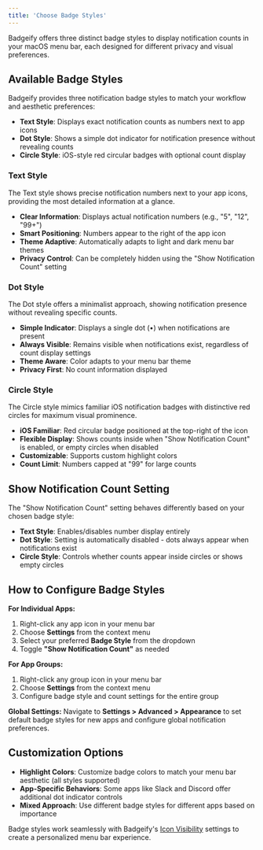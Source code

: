 ```yaml
---
title: 'Choose Badge Styles'
---
```


Badgeify offers three distinct badge styles to display notification counts in your macOS menu bar, each designed for different privacy and visual preferences.

## Available Badge Styles

Badgeify provides three notification badge styles to match your workflow and aesthetic preferences:

*   **Text Style**: Displays exact notification counts as numbers next to app icons
*   **Dot Style**: Shows a simple dot indicator for notification presence without revealing counts  
*   **Circle Style**: iOS-style red circular badges with optional count display

### Text Style

The Text style shows precise notification numbers next to your app icons, providing the most detailed information at a glance.

*   **Clear Information**: Displays actual notification numbers (e.g., "5", "12", "99+")
*   **Smart Positioning**: Numbers appear to the right of the app icon
*   **Theme Adaptive**: Automatically adapts to light and dark menu bar themes
*   **Privacy Control**: Can be completely hidden using the "Show Notification Count" setting

### Dot Style

The Dot style offers a minimalist approach, showing notification presence without revealing specific counts.

*   **Simple Indicator**: Displays a single dot (•) when notifications are present
*   **Always Visible**: Remains visible when notifications exist, regardless of count display settings
*   **Theme Aware**: Color adapts to your menu bar theme
*   **Privacy First**: No count information displayed

### Circle Style

The Circle style mimics familiar iOS notification badges with distinctive red circles for maximum visual prominence.

*   **iOS Familiar**: Red circular badge positioned at the top-right of the icon
*   **Flexible Display**: Shows counts inside when "Show Notification Count" is enabled, or empty circles when disabled
*   **Customizable**: Supports custom highlight colors
*   **Count Limit**: Numbers capped at "99" for large counts

## Show Notification Count Setting

The "Show Notification Count" setting behaves differently based on your chosen badge style:

*   **Text Style**: Enables/disables number display entirely
*   **Dot Style**: Setting is automatically disabled - dots always appear when notifications exist
*   **Circle Style**: Controls whether counts appear inside circles or shows empty circles

## How to Configure Badge Styles

**For Individual Apps:**
1. Right-click any app icon in your menu bar
2. Choose **Settings** from the context menu
3. Select your preferred **Badge Style** from the dropdown
4. Toggle **"Show Notification Count"** as needed

**For App Groups:**
1. Right-click any group icon in your menu bar
2. Choose **Settings** from the context menu  
3. Configure badge style and count settings for the entire group

**Global Settings:**
Navigate to **Settings > Advanced > Appearance** to set default badge styles for new apps and configure global notification preferences.

## Customization Options

*   **Highlight Colors**: Customize badge colors to match your menu bar aesthetic (all styles supported)
*   **App-Specific Behaviors**: Some apps like Slack and Discord offer additional dot indicator controls
*   **Mixed Approach**: Use different badge styles for different apps based on importance

Badge styles work seamlessly with Badgeify's [Icon Visibility](./icon-visibility.mdx) settings to create a personalized menu bar experience.